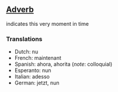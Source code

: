 ==[[Adverb]]==

indicates this very moment in time

===Translations===

*Dutch: nu
*French: maintenant
*Spanish: ahora, ahorita (''note'': colloquial)
*Esperanto: nun
*Italian: adesso
*German: jetzt, nun